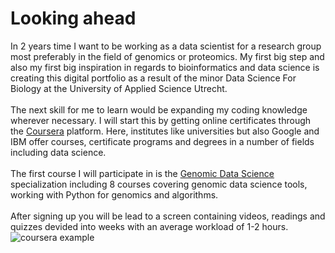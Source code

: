 Looking ahead {.unnumbered}
================================================================================
In 2 years time I want to be working as a data scientist for a research group most preferably in the field of genomics or proteomics. My first big step and also my first big inspiration in regards to bioinformatics and data science is creating this digital portfolio as a result of the minor Data Science For Biology at the University of Applied Science Utrecht. 
<br> <br>
The next skill for me to learn would be expanding my coding knowledge wherever necessary. I will start this by getting online certificates through the [Coursera](https://www.coursera.org/) platform. Here, institutes like universities but also Google and IBM offer courses, certificate programs and degrees in a number of fields including data science. 
<br><br>
The first course I will participate in is the [Genomic Data Science](https://www.coursera.org/specializations/genomic-data-science?action=enroll) specialization including 8 courses covering genomic data science tools, working with Python for genomics and algorithms. 
<br> <br> 
After signing up you will be lead to a screen containing videos, readings and quizzes devided into weeks with an average workload of 1-2 hours.
![coursera example](./data/data_raw/coursera_ex1.png)
